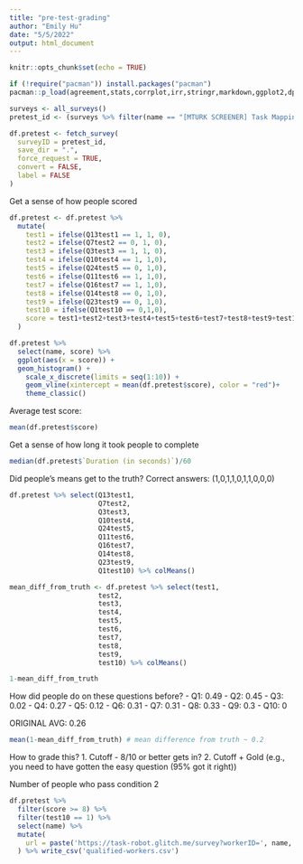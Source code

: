 ```yaml
---
title: "pre-test-grading"
author: "Emily Hu"
date: "5/5/2022"
output: html_document
---
```


```r
knitr::opts_chunk$set(echo = TRUE)

if (!require("pacman")) install.packages("pacman")
pacman::p_load(agreement,stats,corrplot,irr,stringr,markdown,ggplot2,dplyr,qualtRics,DescTools, plotly,tidyverse)
```


```r
surveys <- all_surveys()
pretest_id <- (surveys %>% filter(name == "[MTURK SCREENER] Task Mapping Pre-Test"))$id 
```

```r
df.pretest <- fetch_survey(
  surveyID = pretest_id,
  save_dir = ".",
  force_request = TRUE,
  convert = FALSE,
  label = FALSE
)
```


Get a sense of how people scored

```r
df.pretest <- df.pretest %>%
  mutate(
    test1 = ifelse(Q13test1 == 1, 1, 0),
    test2 = ifelse(Q7test2 == 0, 1, 0),
    test3 = ifelse(Q3test3 == 1, 1, 0),
    test4 = ifelse(Q10test4 == 1, 1,0),
    test5 = ifelse(Q24test5 == 0, 1,0),
    test6 = ifelse(Q11test6 == 1, 1,0),
    test7 = ifelse(Q16test7 == 1, 1,0),
    test8 = ifelse(Q14test8 == 0, 1,0),
    test9 = ifelse(Q23test9 == 0, 1,0),
    test10 = ifelse(Q1test10 == 0,1,0),
    score = test1+test2+test3+test4+test5+test6+test7+test8+test9+test10
  ) 

df.pretest %>%
  select(name, score) %>%
  ggplot(aes(x = score)) +
  geom_histogram() +
    scale_x_discrete(limits = seq(1:10)) +
    geom_vline(xintercept = mean(df.pretest$score), color = "red")+
    theme_classic()
```

Average test score:
```r
mean(df.pretest$score)
```


Get a sense of how long it took people to complete

```r
median(df.pretest$`Duration (in seconds)`)/60
```


Did people's means get to the truth?
Correct answers: (1,0,1,1,0,1,1,0,0,0)
```r
df.pretest %>% select(Q13test1,
                      Q7test2,
                      Q3test3,
                      Q10test4,
                      Q24test5,
                      Q11test6,
                      Q16test7,
                      Q14test8,
                      Q23test9,
                      Q1test10) %>% colMeans()
```


```r
mean_diff_from_truth <- df.pretest %>% select(test1,
                      test2,
                      test3,
                      test4,
                      test5,
                      test6,
                      test7,
                      test8,
                      test9,
                      test10) %>% colMeans()

1-mean_diff_from_truth
```

How did people do on these questions before?
- Q1: 0.49
- Q2: 0.45
- Q3: 0.02
- Q4: 0.27
- Q5: 0.12
- Q6: 0.31
- Q7: 0.31
- Q8: 0.33
- Q9: 0.3
- Q10: 0

ORIGINAL AVG: 0.26

```r
mean(1-mean_diff_from_truth) # mean difference from truth ~ 0.2
```

How to grade this?
1. Cutoff - 8/10 or better gets in?
2. Cutoff + Gold (e.g., you need to have gotten the easy question (95% got it right))

Number of people who pass condition 2
```r
df.pretest %>%
  filter(score >= 8) %>%
  filter(test10 == 1) %>%
  select(name) %>%
  mutate(
    url = paste('https://task-robot.glitch.me/survey?workerID=', name, sep="")
  ) %>% write_csv('qualified-workers.csv')
```









